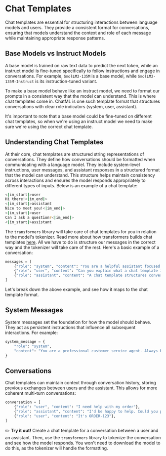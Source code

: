 # Chat Templates

Chat templates are essential for structuring interactions between language models and users. They provide a consistent format for conversations, ensuring that models understand the context and role of each message while maintaining appropriate response patterns.

## Base Models vs Instruct Models

A base model is trained on raw text data to predict the next token, while an instruct model is fine-tuned specifically to follow instructions and engage in conversations. For example, `SmolLM2-135M` is a base model, while `SmolLM2-135M-Instruct` is its instruction-tuned variant.

To make a base model behave like an instruct model, we need to format our prompts in a consistent way that the model can understand. This is where chat templates come in. ChatML is one such template format that structures conversations with clear role indicators (system, user, assistant).

It's important to note that a base model could be fine-tuned on different chat templates, so when we're using an instruct model we need to make sure we're using the correct chat template.

## Understanding Chat Templates

At their core, chat templates are structured string representations of conversations. They define how conversations should be formatted when communicating with a language model. They include system-level instructions, user messages, and assistant responses in a structured format that the model can understand. This structure helps maintain consistency across interactions and ensures the model responds appropriately to different types of inputs. Below is an example of a chat template:

```sh
<|im_start|>user
Hi there!<|im_end|>
<|im_start|>assistant
Nice to meet you!<|im_end|>
<|im_start|>user
Can I ask a question?<|im_end|>
<|im_start|>assistant
```

The `transformers` library will take care of chat templates for you in relation to the model's tokenizer. Read more about how transformers builds chat templates [here](https://huggingface.co/docs/transformers/en/chat_templating#how-do-i-use-chat-templates). All we have to do is structure our messages in the correct way and the tokenizer will take care of the rest. Here's a basic example of a conversation:

```python
messages = [
    {"role": "system", "content": "You are a helpful assistant focused on technical topics."},
    {"role": "user", "content": "Can you explain what a chat template is?"},
    {"role": "assistant", "content": "A chat template structures conversations between users and AI models..."}
]
```

Let's break down the above example, and see how it maps to the chat template format.

## System Messages

System messages set the foundation for how the model should behave. They act as persistent instructions that influence all subsequent interactions. For example:

```python
system_message = {
    "role": "system",
    "content": "You are a professional customer service agent. Always be polite, clear, and helpful."
}
```

## Conversations

Chat templates can maintain context through conversation history, storing previous exchanges between users and the assistant. This allows for more coherent multi-turn conversations:

```python
conversation = [
    {"role": "user", "content": "I need help with my order"},
    {"role": "assistant", "content": "I'd be happy to help. Could you provide your order number?"},
    {"role": "user", "content": "It's ORDER-123"},
]
```

<Tip>

✏️ **Try it out!** Create a chat template for a conversation between a user and an assistant. Then, use the `transformers` library to tokenize the conversation and see how the model responds. You won't need to download the model to do this, as the tokenizer will handle the formatting.

</Tip>
